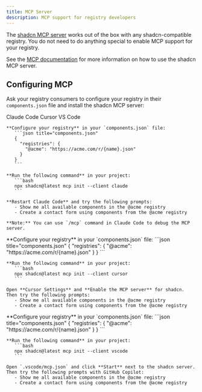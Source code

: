 ```yaml
---
title: MCP Server
description: MCP support for registry developers
---
```


The [shadcn MCP server](/docs/mcp) works out of the box with any shadcn-compatible registry. You do not need to do anything special to enable MCP support for your registry.

See the [MCP documentation](/docs/mcp) for more information on how to use the shadcn MCP server.

## Configuring MCP

Ask your registry consumers to configure your registry in their `components.json` file and install the shadcn MCP server:

<Tabs defaultValue="claude">
  <TabsList>
    <TabsTrigger value="claude">Claude Code</TabsTrigger>
    <TabsTrigger value="cursor">Cursor</TabsTrigger>
    <TabsTrigger value="vscode">VS Code</TabsTrigger>
  </TabsList>
  <TabsContent value="claude" className="mt-4">

    **Configure your registry** in your `components.json` file:
       ```json title="components.json"
       {
         "registries": {
           "@acme": "https://acme.com/r/{name}.json"
         }
       }
       ```

    **Run the following command** in your project:
       ```bash
       npx shadcn@latest mcp init --client claude
       ```

    **Restart Claude Code** and try the following prompts:
       - Show me all available components in the @acme registry
       - Create a contact form using components from the @acme registry

    **Note:** You can use `/mcp` command in Claude Code to debug the MCP server.

  </TabsContent>

  <TabsContent value="cursor" className="mt-4">
    **Configure your registry** in your `components.json` file:
       ```json title="components.json"
       {
         "registries": {
           "@acme": "https://acme.com/r/{name}.json"
         }
       }
       ```

    **Run the following command** in your project:
       ```bash
       npx shadcn@latest mcp init --client cursor
       ```

    Open **Cursor Settings** and **Enable the MCP server** for shadcn. Then try the following prompts:
       - Show me all available components in the @acme registry
       - Create a contact form using components from the @acme registry

  </TabsContent>

  <TabsContent value="vscode" className="mt-4">
    **Configure your registry** in your `components.json` file:
       ```json title="components.json"
       {
         "registries": {
           "@acme": "https://acme.com/r/{name}.json"
         }
       }
       ```

    **Run the following command** in your project:
       ```bash
       npx shadcn@latest mcp init --client vscode
       ```

    Open `.vscode/mcp.json` and click **Start** next to the shadcn server. Then try the following prompts with GitHub Copilot:
       - Show me all available components in the @acme registry
       - Create a contact form using components from the @acme registry

  </TabsContent>
</Tabs>

